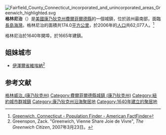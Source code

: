 {{noteTA
|G1=US
|1=zh-cn:格林尼治;zh-tw:格林威治
}}
[[File:Fairfield_County_Connecticut_incorporated_and_unincorporated_areas_Greenwich_highlighted.svg|right]]
'''格林尼治'''（{{lang-en|Greenwich}}）是[[美國|美國]][[康乃狄克州|康乃狄克州]][[費爾菲爾德縣_(康乃狄克州)|費爾菲爾德縣]]的一個城鎮，位於該州最南部，面臨[[長島海灣|長島海灣]]。格林尼治的面積共174.0[[平方公里|平方公里]]，於2006年的[[人口|人口]]共62,077人。<ref>[http://factfinder.census.gov/servlet/SAFFPopulation?_event=Search&geo_id=16000US0973000&_geoContext=01000US%7C04000US09%7C16000US0973000&_street=&_county=Greenwich+town&_cityTown=Greenwich+town&_state=04000US09&_zip=&_lang=en&_sse=on&ActiveGeoDiv=geoSelect&_useEV=&pctxt=fph&pgsl=160&_submenuId=population_0&ds_name=null&_ci_nbr=null&qr_name=&reg=%3Anull&_keyword=&_industry= Greenwich, Connecticut - Population Finder - American FactFinder]{{Dead link|date=2020年4月 |bot=InternetArchiveBot |fix-attempted=yes }}</ref>

格林尼治於1640年開埠，於1665年建鎮。

== 姐妹城市 ==
* {{FRA}}[[伊澤爾省|伊澤爾省]][[維埃納|維埃納]]<ref>Greenspon, Zack. "Greenwich, Vienne Share Joie de Vivre", ''The Greenwich Citizen'', 2007年3月23日。</ref>

== 参考文献 ==
{{Reflist}}

{{費爾菲爾德縣 (康乃狄克州)}}
{{Connecticut}}

{{DEFAULTSORT:Greenwich, Connecticut}}
[[Category:格林威治_(康乃狄克州)|]]
[[Category:費爾菲爾德縣城鎮_(康乃狄克州)|Category:費爾菲爾德縣城鎮 (康乃狄克州)]]
[[Category:紐約城市群城鎮|Category:紐約城市群城鎮]]
[[Category:康乃狄克州沿海聚居地|Category:康乃狄克州沿海聚居地]]
[[Category:1640年建立的聚居地|Category:1640年建立的聚居地]]